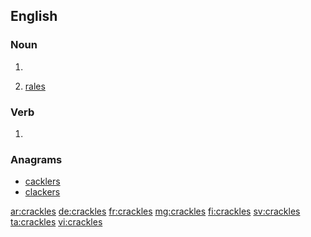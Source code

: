 ==English==

===Noun===
{{head|en|noun plural form}}

# {{plural of|crackle|lang=en}}
# {{context|medicine|plurae tantum|lung sounds|lang=en}} [[rale]]s

===Verb===
{{head|en|verb form}}

# {{en-third-person singular of|crackle}}

===Anagrams===
* [[cacklers#English|cacklers]]
* [[clackers#English|clackers]]

[[ar:crackles]]
[[de:crackles]]
[[fr:crackles]]
[[mg:crackles]]
[[fi:crackles]]
[[sv:crackles]]
[[ta:crackles]]
[[vi:crackles]]